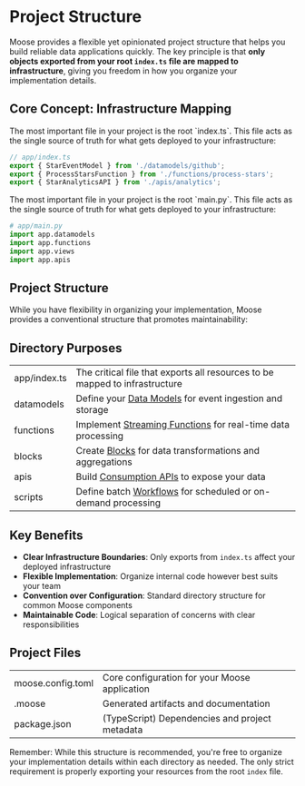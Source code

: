 
# Project Structure

Moose provides a flexible yet opinionated project structure that helps you build reliable data applications quickly. The key principle is that **only objects exported from your root `index.ts` file are mapped to infrastructure**, giving you freedom in how you organize your implementation details.

## Core Concept: Infrastructure Mapping

<TypeScript>
The most important file in your project is the root `index.ts`. This file acts as the single source of truth for what gets deployed to your infrastructure:

```typescript
// app/index.ts
export { StarEventModel } from './datamodels/github';
export { ProcessStarsFunction } from './functions/process-stars';
export { StarAnalyticsAPI } from './apis/analytics';
```
</TypeScript>

<Python>
The most important file in your project is the root `main.py`. This file acts as the single source of truth for what gets deployed to your infrastructure:

```python
# app/main.py
import app.datamodels
import app.functions
import app.views
import app.apis

```
</Python>

## Project Structure

While you have flexibility in organizing your implementation, Moose provides a conventional structure that promotes maintainability:

<TypeScript>
<FileTree>
  <FileTree.Folder name=".moose" />
  <FileTree.Folder name="app" defaultOpen>
    <FileTree.File name="index.ts" />
    <FileTree.Folder name="datamodels" defaultOpen>
      <FileTree.File name="github.ts" />
      <FileTree.File name="analytics.ts" />
    </FileTree.Folder>
    <FileTree.Folder name="functions" defaultOpen>
      <FileTree.File name="process-stars.ts" />
    </FileTree.Folder>
    <FileTree.Folder name="blocks" defaultOpen>
      <FileTree.File name="aggregations.ts" />
    </FileTree.Folder>
    <FileTree.Folder name="apis" defaultOpen>
      <FileTree.File name="analytics.ts" />
    </FileTree.Folder>
    <FileTree.Folder name="scripts" defaultOpen>
      <FileTree.Folder name="StarAnalysis" defaultOpen>
        <FileTree.File name="1.collect.ts" />
        <FileTree.File name="2.analyze.ts" />
        <FileTree.File name="config.toml" />
      </FileTree.Folder>
    </FileTree.Folder>
  </FileTree.Folder>
  <FileTree.File name="package.json" />
  <FileTree.File name="moose.config.toml" />
</FileTree>
</TypeScript>

<Python>
<FileTree>
  <FileTree.Folder name=".moose" />
  <FileTree.Folder name="app" defaultOpen>
    <FileTree.File name="main.py" />
    <FileTree.Folder name="datamodels" defaultOpen>
      <FileTree.File name="github.py" />
      <FileTree.File name="analytics.py" />
    </FileTree.Folder>
    <FileTree.Folder name="functions" defaultOpen>
      <FileTree.File name="process_stars.py" />
    </FileTree.Folder>
    <FileTree.Folder name="blocks" defaultOpen>
      <FileTree.File name="aggregations.py" />
    </FileTree.Folder>
    <FileTree.Folder name="apis" defaultOpen>
      <FileTree.File name="analytics.py" />
    </FileTree.Folder>
    <FileTree.Folder name="scripts" defaultOpen>
      <FileTree.Folder name="star_analysis" defaultOpen>
        <FileTree.File name="1_collect.py" />
        <FileTree.File name="2_analyze.py" />
        <FileTree.File name="config.toml" />
      </FileTree.Folder>
    </FileTree.Folder>
  </FileTree.Folder>
  <FileTree.File name="moose.config.toml" />
</FileTree>
</Python>

## Directory Purposes

|            |                                                                                               |
| ---------- | --------------------------------------------------------------------------------------------- |
| app/index.ts | The critical file that exports all resources to be mapped to infrastructure |
| datamodels | Define your [Data Models](../data-models) for event ingestion and storage |
| functions  | Implement [Streaming Functions](../stream-processing) for real-time data processing |
| blocks     | Create [Blocks](../db-processing) for data transformations and aggregations |
| apis       | Build [Consumption APIs](../consumption-apis) to expose your data |
| scripts    | Define batch [Workflows](../workflows) for scheduled or on-demand processing |

## Key Benefits

- **Clear Infrastructure Boundaries**: Only exports from `index.ts` affect your deployed infrastructure
- **Flexible Implementation**: Organize internal code however best suits your team
- **Convention over Configuration**: Standard directory structure for common Moose components
- **Maintainable Code**: Logical separation of concerns with clear responsibilities

## Project Files

|                   |                                                                                                      |
| ----------------- | ---------------------------------------------------------------------------------------------------- |
| moose.config.toml | Core configuration for your Moose application |
| .moose            | Generated artifacts and documentation |
| package.json      | (TypeScript) Dependencies and project metadata |

Remember: While this structure is recommended, you're free to organize your implementation details within each directory as needed. The only strict requirement is properly exporting your resources from the root `index` file.